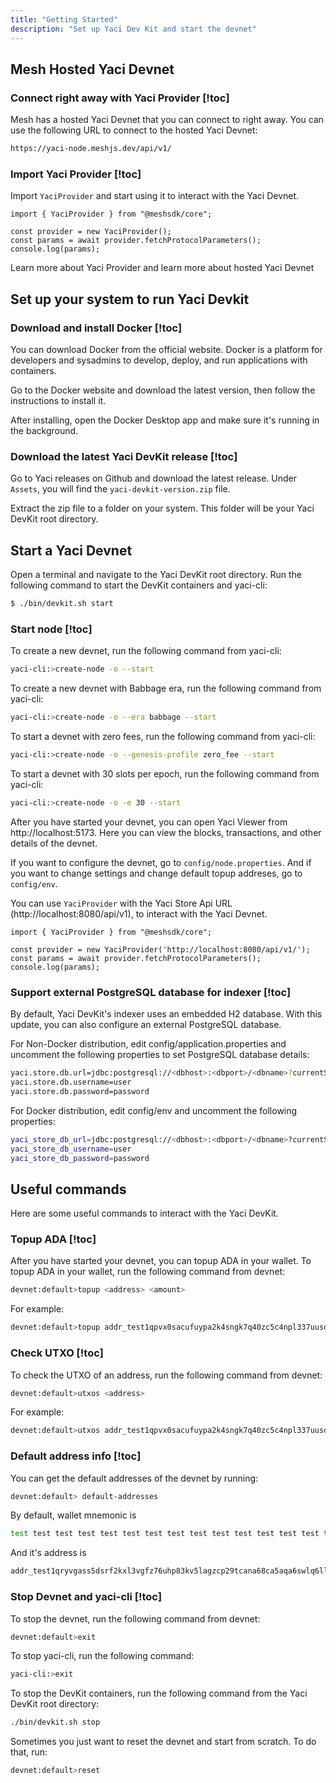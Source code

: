 ```yaml
---
title: "Getting Started"
description: "Set up Yaci Dev Kit and start the devnet"
---
```


## Mesh Hosted Yaci Devnet

### Connect right away with Yaci Provider [!toc]

Mesh has a hosted Yaci Devnet that you can connect to right away. You can use the following URL to connect to the hosted Yaci Devnet:

```bash
https://yaci-node.meshjs.dev/api/v1/
```

### Import Yaci Provider [!toc]

Import `YaciProvider` and start using it to interact with the Yaci Devnet.

```tsx
import { YaciProvider } from "@meshsdk/core";

const provider = new YaciProvider();
const params = await provider.fetchProtocolParameters();
console.log(params);
```

<Link href="/apis/yaci/transactions#import-yaci-provider">Learn more about Yaci Provider</Link> and learn more about <Link href="https://cloud.meshjs.dev/yaci">hosted Yaci Devnet</Link>


## Set up your system to run Yaci Devkit

### Download and install Docker [!toc]

You can download Docker from the official website. Docker is a platform for developers and sysadmins to develop, deploy, and run applications with containers.

Go to the <Link href="https://docs.docker.com/get-started/get-docker/">Docker website</Link> and download the latest version, then follow the instructions to install it.

After installing, open the Docker Desktop app and make sure it's running in the background.

### Download the latest Yaci DevKit release [!toc]

Go to Yaci releases on Github and download the latest release. Under `Assets`, you will find the `yaci-devkit-version.zip` file.

Extract the zip file to a folder on your system. This folder will be your Yaci DevKit root directory.


## Start a Yaci Devnet

Open a terminal and navigate to the Yaci DevKit root directory. Run the following command to start the DevKit containers and yaci-cli:

```bash
$ ./bin/devkit.sh start
```

### Start node [!toc]

To create a new devnet, run the following command from yaci-cli:

```bash
yaci-cli:>create-node -o --start
```

To create a new devnet with Babbage era, run the following command from yaci-cli:

```bash
yaci-cli:>create-node -o --era babbage --start
```

To start a devnet with zero fees, run the following command from yaci-cli:

```bash
yaci-cli:>create-node -o --genesis-profile zero_fee --start
```

To start a devnet with 30 slots per epoch, run the following command from yaci-cli:

```bash
yaci-cli:>create-node -o -e 30 --start
```

After you have started your devnet, you can open Yaci Viewer from http://localhost:5173. Here you can view the blocks, transactions, and other details of the devnet.

If you want to configure the devnet, go to `config/node.properties`. And if you want to change settings and change default topup addreses, go to `config/env`.

You can use `YaciProvider` with the Yaci Store Api URL (http://localhost:8080/api/v1), to interact with the Yaci Devnet.

```tsx
import { YaciProvider } from "@meshsdk/core";

const provider = new YaciProvider('http://localhost:8080/api/v1/');
const params = await provider.fetchProtocolParameters();
console.log(params);
```

### Support external PostgreSQL database for indexer [!toc]

By default, Yaci DevKit's indexer uses an embedded H2 database. With this update, you can also configure an external PostgreSQL database.

For Non-Docker distribution, edit config/application.properties and uncomment the following properties to set PostgreSQL database details:

```bash
yaci.store.db.url=jdbc:postgresql://<dbhost>:<dbport>/<dbname>?currentSchema=<schema_name>
yaci.store.db.username=user
yaci.store.db.password=password
```

For Docker distribution, edit config/env and uncomment the following properties:

```bash
yaci_store_db_url=jdbc:postgresql://<dbhost>:<dbport>/<dbname>?currentSchema=<schema_name>
yaci_store_db_username=user
yaci_store_db_password=password
```


## Useful commands

Here are some useful commands to interact with the Yaci DevKit.

### Topup ADA [!toc]

After you have started your devnet, you can topup ADA in your wallet. To topup ADA in your wallet, run the following command from devnet:

```bash
devnet:default>topup <address> <amount>
```

For example:

```bash
devnet:default>topup addr_test1qpvx0sacufuypa2k4sngk7q40zc5c4npl337uusdh64kv0uafhxhu32dys6pvn6wlw8dav6cmp4pmtv7cc3yel9uu0nq93swx9 1000
```

### Check UTXO [!toc]

To check the UTXO of an address, run the following command from devnet:

```bash
devnet:default>utxos <address>
```

For example:

```bash
devnet:default>utxos addr_test1qpvx0sacufuypa2k4sngk7q40zc5c4npl337uusdh64kv0uafhxhu32dys6pvn6wlw8dav6cmp4pmtv7cc3yel9uu0nq93swx9
```

### Default address info [!toc]

You can get the default addresses of the devnet by running:

```bash
devnet:default> default-addresses
```

By default, wallet mnemonic is

```bash
test test test test test test test test test test test test test test test test test test test test test test test sauce
```

And it's address is

```bash
addr_test1qryvgass5dsrf2kxl3vgfz76uhp83kv5lagzcp29tcana68ca5aqa6swlq6llfamln09tal7n5kvt4275ckwedpt4v7q48uhex
```

### Stop Devnet and yaci-cli [!toc]

To stop the devnet, run the following command from devnet:

```bash
devnet:default>exit
```

To stop yaci-cli, run the following command:

```bash
yaci-cli:>exit
```

To stop the DevKit containers, run the following command from the Yaci DevKit root directory:

```bash
./bin/devkit.sh stop
```

Sometimes you just want to reset the devnet and start from scratch. To do that, run:

```bash
devnet:default>reset
```